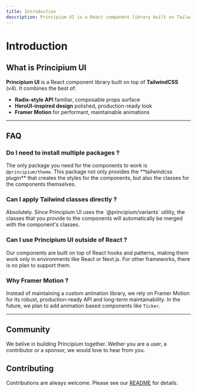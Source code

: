 ```yaml
---
title: Introduction
description: Principium UI is a React component library built on TailwindCSSv4 that combines the best patterns from existing ecosystems.
---
```


# Introduction

<NextImage
  priority
  src="/principium-banner.png"
  alt="Principium UI banner"
  width={700}
  height={350}
  className="dark:border-default-200/50 w-full rounded-xl border border-transparent object-cover shadow-lg"
/>

## What is Principium UI

**Principium UI** is a React component library built on top of **TailwindCSS** (v4). It combines the best of:

- **Radix-style API** familiar, composable props surface
- **HeroUI-inspired design** polished, production-ready look
- **Framer Motion** for performant, maintainable animations

---

## FAQ

### Do I need to install multiple packages ?

<div className="text-background-600">
The only package you need for the components to work is <code>@principium/theme</code>. This package not only provides the **tailwindcss plugin** that creates the styles for the components, but also the classes for the components themselves.
</div>

### Can I apply Tailwind classes directly ?

<div className="text-background-600">
Absolutely. Since Principium UI uses the `@principium/variants` utility, the classes that you provide to the components will automatically be merged with the component's classes.
</div>

### Can I use Principium UI outside of React ?

<div className="text-background-600">
Our components are built on top of React hooks and patterns, making them work only in environments like React or Next.js. For other frameworks, there is no plan to support them.
</div>

### Why Framer Motion ?

<div className="text-background-600">
Instead of maintaining a custom animation library, we rely on Framer Motion for its robust, production-ready API and long-term maintainability. In the future, we plan to add animation based components like <code>Ticker</code>.
</div>

---

## Community

We belive in building Principium together. Wether you are a user, a contributor or a sponsor, we would love to hear from you.

<Community />

## Contributing

Contributions are always welcome. Please see our [README](https://github.com/principium-studios/principium-ui/blob/main/README.md) for details.

<div className="h-4" />
